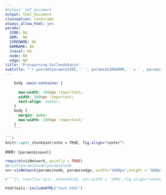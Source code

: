 ```yaml
---
#output: pdf_document
output: html_document
classoption: landscape
always_allow_html: yes
params:
  SIRE: NA
  DAM:  NA
  SIRENAME: NA
  DAMNAME: NA
  inavel: NA
  node: NA
  edge: NA
title: 'Provparning Gotlandskanin'
subtitle: "`r paste0(params$SIRE, ' ', params$SIRENAME, ' x ' , params$DAM, ' ', params$DAMNAME)`"
---
```

```css
    body .main-container {
      
      max-width: 1600px !important;
      width: 1600px !important;
      text-align: center;
    }
    body {
      margin: auto;
      max-width: 1600px !important;
    }
    ```

```r
knitr::opts_chunk$set(echo = TRUE, fig.align="center")
```

###`r {params$inavel}`

```r
require(visNetwork, quietly = TRUE)
#print(params$node)params$node
vn<-visNetwork(params$node, params$edge, width="1600px",height = "800px")%>%visEdges(arrows = "to")  %>%visOptions(highlightNearest = TRUE) %>%visIgraphLayout(layout="layout_as_tree",type="full")%>%visExport()%>%visSave(file = "test.html")
```
<p align="center">
```r
#```{r, results='asis',echo=FALSE, out.width = '100%',fig.align="center"}

htmltools::includeHTML("test.html")

```
</p>